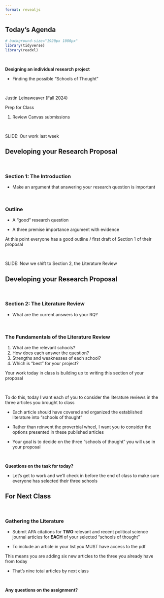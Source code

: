 ```yaml
---
format: revealjs
---
```


## Today's Agenda {background-image="Images/Background-Rally_v2.png" .center}

```r
# background-size="1920px 1080px"
library(tidyverse)
library(readxl)
```

<br>

::: {.r-fit-text}

**Designing an individual research project**

- Finding the possible "Schools of Thought"

:::

<br>

::: r-stack
Justin Leinaweaver (Fall 2024)
:::

::: notes
Prep for Class

1. Review Canvas submissions

<br>

SLIDE: Our work last week
:::



## Developing your Research Proposal {background-image="Images/Background-Rally_v2.png" .center}

<br>

### Section 1: The Introduction

- Make an argument that answering your research question is important

<br>

### Outline

- A "good" research question

- A three premise importance argument with evidence

::: notes

At this point everyone has a good outline / first draft of Section 1 of their proposal

<br>

SLIDE: Now we shift to Section 2, the Literature Review

:::




## Developing your Research Proposal {background-image="Images/Background-Rally_v2.png" .center}

<br>

### Section 2: The Literature Review

- What are the current answers to your RQ?

<br>

### The Fundamentals of the Literature Review

1. What are the relevant schools?
2. How does each answer the question?
3. Strengths and weaknesses of each school?
4. Which is "best" for your project?

::: notes

Your work today in class is building up to writing this section of your proposal

<br>

To do this, today I want each of you to consider the literature reviews in the three articles you brought to class

- Each article should have covered and organized the established literature into "schools of thought"

- Rather than reinvent the proverbial wheel, I want you to consider the options presented in these published articles

- Your goal is to decide on the three "schools of thought" you will use in your proposal

<br>

**Questions on the task for today?**

- Let's get to work and we'll check in before the end of class to make sure everyone has selected their three schools

:::



## For Next Class {background-image="Images/background-blue_triangles_flipped.png" .center}

<br>

### Gathering the Literature

- Submit APA citations for **TWO** relevant and recent political science journal articles for **EACH** of your selected "schools of thought"

- To include an article in your list you MUST have access to the pdf

::: notes

This means you are adding six new articles to the three you already have from today

- That's nine total articles by next class

<br>

**Any questions on the assignment?**

:::














